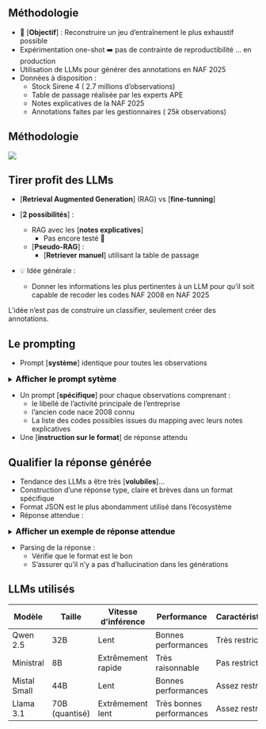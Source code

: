 ## Méthodologie

- 🎯 [**Objectif**] : Reconstruire un jeu d'entraînement le plus exhaustif possible
- Expérimentation one-shot ➡️ pas de contrainte de reproductibilité ... en production
- Utilisation de LLMs pour générer des annotations en NAF 2025
- Données à disposition : 
  - Stock Sirene 4 ($~2.7$ millions d'observations)
  - Table de passage réalisée par les experts APE
  - Notes explicatives de la NAF 2025
  - Annotations faites par les gestionnaires ($~25k$ observations)

## Méthodologie

![](../img/methodo-nace-rev.png){fig-align="center"}

## Tirer profit des LLMs

- [**Retrieval Augmented Generation**] (RAG) vs [**fine-tunning**] 

- [**2 possibilités**] :
  - RAG avec les [**notes explicatives**]
    - Pas encore testé 📝
  - [**Pseudo-RAG**] : 
    - [**Retriever manuel**] utilisant la table de passage

- 💡 Idée générale : 
  - Donner les informations les plus pertinentes à un LLM pour qu'il soit capable de recoder les codes NAF 2008 en NAF 2025

::: {.callout-warning}
L'idée n'est pas de construire un classifier, seulement créer des annotations.
:::

## Le prompting

- Prompt [**système**] identique pour toutes les observations

<details> 
<summary> 
    <font size=3 color=black><b>Afficher le prompt sytème</b></font> 
</summary>
```
Tu es un expert de la Nomenclature statistique des Activités économiques dans la Communauté Européenne (NACE). Tu es chargé de réaliser le changement de nomenclature. Ta mission consiste à attribuer un code NACE 2025 à une entreprise, en t'appuyant sur le descriptif de son activité et à partir d'une liste de codes proposés (identifiée à partir de son code NACE 2008 existant). Voici les instructions à suivre :
1. Analyse la description de l'activité principale de l'entreprise et le code NACE 2008 fourni par l'utilisateur.
2. À partir de la liste des codes NACE 2025 disponible, identifie la catégorie la plus appropriée qui correspond à l'activité principale de l'entreprise.
3. Retourne le code NACE 2025 au format JSON comme spécifié par l'utilisateur. Si la description de l'activité de l'entreprise n'est pas suffisamment précise pour identifier un code NACE 2025 adéquat, retourne `null` dans le JSON.
4. Évalue la cohérence entre le code NACE 2008 fourni et la description de l'activité de l'entreprise. Si le code NACE 2008 ne semble pas correspondre à cette description, retourne `False` dans le champ `nace08_valid` du JSON. Note que si tu arrives à classer la description de l'activité de l'entreprise dans un code NACE 2025, le champ `nace08_valid` devrait `True`, sinon il y a incohérence.
5. Réponds seulement avec le JSON complété aucune autres information ne doit être retourné.
```
</details>


- Un prompt [**spécifique**] pour chaque observations comprenant : 
  - le libellé de l'activité principale de l'entreprise
  - l'ancien code nace 2008 connu
  - La liste des codes possibles issues du mapping avec leurs notes explicatives

- Une [**instruction sur le format**] de réponse attendu

## Qualifier la réponse générée

- Tendance des LLMs a être très [**volubiles**]...
- Construction d'une réponse type, claire et brèves dans un format spécifique
- Format JSON est le plus abondamment utilisé dans l'écosystème
- Réponse attendue : 

<details> 
<summary> 
    <font size=3 color=black><b>Afficher un exemple de réponse attendue</b></font> 
</summary>
```json
{
        "codable": true,
        "nace_2008_valid": true,
        "nace2025": "0147J" 
}
```
</details>

- Parsing de la réponse :
  - Vérifie que le format est le bon
  - S'assurer qu'il n'y a pas d'hallucination dans les générations


## LLMs utilisés


| Modèle | Taille | Vitesse d'inférence | Performance | Caractéristique |
| --- | --- | --- | --- | --- |
| Qwen 2.5 | 32B | [Lent]{.orange} | [Bonnes performances]{.green} | Très restrictif |
| Ministral | 8B | [Extrêmement rapide]{.green2} | [Très raisonnable]{.orange} | Pas restrictif |
| Mistal Small | 44B | [Lent]{.orange} | [Bonnes performances]{.green} | Assez restrictif |
| Llama 3.1 | 70B (quantisé) | [Extrêmement lent]{.red} | [Très bonnes performances]{.green2} | Assez restrictif |
